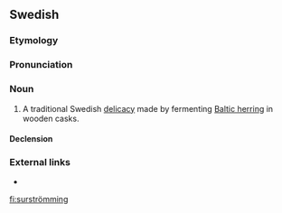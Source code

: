 ==Swedish==

===Etymology===
{{compound|lang=sv|sur|t1=sour|strömming|t2=Baltic herring}}

===Pronunciation===
{{a|SV}} {{IPA|/sʉːrstrœmiŋ/}}

===Noun===
{{sv-noun|c}}

# A traditional Swedish [[delicacy]] made by fermenting [[Baltic herring]] in wooden casks.

====Declension====
{{sv-noun-reg-ar|stem=surströmming}}

===External links===
* {{pedia|lang=sv}}

[[fi:surströmming]]